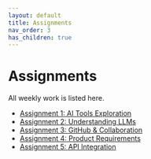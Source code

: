 ```yaml
---
layout: default
title: Assignments
nav_order: 3
has_children: true
---
```


# Assignments

All weekly work is listed here.

- [Assignment 1: AI Tools Exploration](assignment-1.html)
- [Assignment 2: Understanding LLMs](assignment-2.html)
- [Assignment 3: GitHub & Collaboration](assignment-3.html)
- [Assignment 4: Product Requirements](assignment-4.html)
- [Assignment 5: API Integration](assignment-5.html)
